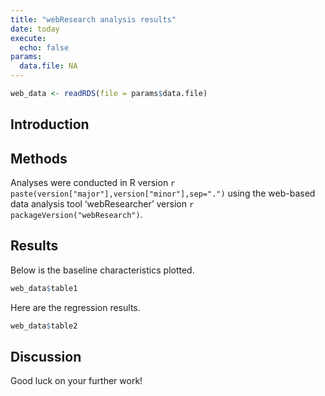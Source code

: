 ```yaml
---
title: "webResearch analysis results"
date: today
execute: 
  echo: false
params:
  data.file: NA
---
```


```r
web_data <- readRDS(file = params$data.file)
```

## Introduction



## Methods


Analyses were conducted in R version `r paste(version["major"],version["minor"],sep=".")` using the web-based data analysis tool 'webResearcher' version `r packageVersion("webResearch")`.

## Results

Below is the baseline characteristics plotted.

```r
web_data$table1
```

Here are the regression results.

```r
web_data$table2
```

## Discussion

Good luck on your further work!
